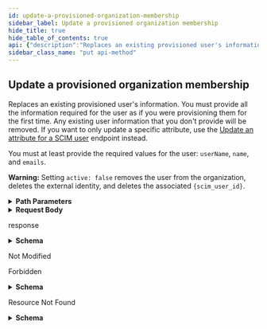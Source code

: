 ```yaml
---
id: update-a-provisioned-organization-membership
sidebar_label: Update a provisioned organization membership
hide_title: true
hide_table_of_contents: true
api: {"description":"Replaces an existing provisioned user's information. You must provide all the information required for the user as if you were provisioning them for the first time. Any existing user information that you don't provide will be removed. If you want to only update a specific attribute, use the [Update an attribute for a SCIM user](https://docs.github.com/rest/reference/scim#update-an-attribute-for-a-scim-user) endpoint instead.\n\nYou must at least provide the required values for the user: `userName`, `name`, and `emails`.\n\n**Warning:** Setting `active: false` removes the user from the organization, deletes the external identity, and deletes the associated `{scim_user_id}`.","externalDocs":{"description":"API method documentation","url":"https://docs.github.com/rest/reference/scim/#set-scim-information-for-a-provisioned-user"},"operationId":"scim/set-information-for-provisioned-user","parameters":[{"in":"path","name":"org","required":true,"schema":{"type":"string"}},{"description":"scim_user_id parameter","in":"path","name":"scim_user_id","required":true,"schema":{"type":"string"}}],"requestBody":{"content":{"application/json":{"schema":{"properties":{"active":{"type":"boolean"},"displayName":{"description":"The name of the user, suitable for display to end-users","example":"Jon Doe","type":"string"},"emails":{"description":"user emails","example":[{"primary":true,"value":"someone@example.com"},{"primary":false,"value":"another@example.com"}],"items":{"properties":{"primary":{"type":"boolean"},"type":{"type":"string"},"value":{"type":"string"}},"required":["value"],"type":"object"},"minItems":1,"type":"array"},"externalId":{"type":"string"},"groups":{"items":{"type":"string"},"type":"array"},"name":{"example":{"familyName":"User","givenName":"Jane"},"properties":{"familyName":{"type":"string"},"formatted":{"type":"string"},"givenName":{"type":"string"}},"required":["givenName","familyName"],"type":"object"},"schemas":{"items":{"type":"string"},"type":"array"},"userName":{"description":"Configured by the admin. Could be an email, login, or username","example":"someone@example.com","type":"string"}},"required":["userName","name","emails"],"type":"object"}}}},"responses":{"200":{"content":{"application/scim+json":{"examples":{"default":{"value":{"active":true,"displayName":"Monalisa Octocat","emails":[{"primary":true,"value":"mona.octocat@okta.example.com"},{"value":"monalisa@octocat.github.com"}],"externalId":"a7d0f98382","id":"edefdfedf-050c-11e7-8d32","meta":{"created":"2017-03-09T21:11:13.000Z","lastModified":"2017-03-09T21:11:13.000Z","location":"https://api.github.com/scim/v2/organizations/octo-org/Users/edefdfedf-050c-11e7-8d32","resourceType":"User"},"name":{"familyName":"Octocat","formatted":"Monalisa Octocat","givenName":"Monalisa"},"schemas":["urn:ietf:params:scim:schemas:core:2.0:User"],"userName":"mona.octocat@okta.example.com"}}},"schema":{"description":"SCIM /Users provisioning endpoints","properties":{"active":{"description":"The active status of the User.","example":true,"type":"boolean"},"displayName":{"description":"The name of the user, suitable for display to end-users","example":"Jon Doe","nullable":true,"type":"string"},"emails":{"description":"user emails","example":[{"primary":true,"value":"someone@example.com"},{"primary":false,"value":"another@example.com"}],"items":{"properties":{"primary":{"type":"boolean"},"value":{"type":"string"}},"required":["value"],"type":"object"},"minItems":1,"type":"array"},"externalId":{"description":"The ID of the User.","example":"a7b0f98395","nullable":true,"type":"string"},"groups":{"description":"associated groups","items":{"properties":{"display":{"type":"string"},"value":{"type":"string"}}},"type":"array"},"id":{"description":"Unique identifier of an external identity","example":"1b78eada-9baa-11e6-9eb6-a431576d590e","type":"string"},"meta":{"properties":{"created":{"example":"2019-01-24T22:45:36.000Z","format":"date-time","type":"string"},"lastModified":{"example":"2019-01-24T22:45:36.000Z","format":"date-time","type":"string"},"location":{"example":"https://api.github.com/scim/v2/organizations/myorg-123abc55141bfd8f/Users/c42772b5-2029-11e9-8543-9264a97dec8d","format":"uri","type":"string"},"resourceType":{"example":"User","type":"string"}},"type":"object"},"name":{"example":{"familyName":"User","givenName":"Jane"},"properties":{"familyName":{"nullable":true,"type":"string"},"formatted":{"nullable":true,"type":"string"},"givenName":{"nullable":true,"type":"string"}},"required":["givenName","familyName"],"type":"object"},"operations":{"description":"Set of operations to be performed","example":[{"op":"replace","value":{"active":false}}],"items":{"properties":{"op":{"enum":["add","remove","replace"],"type":"string"},"path":{"type":"string"},"value":{"oneOf":[{"type":"string"},{"type":"object"},{"items":{},"type":"array"}]}},"required":["op"],"type":"object"},"minItems":1,"type":"array"},"organization_id":{"description":"The ID of the organization.","type":"integer"},"schemas":{"description":"SCIM schema used.","items":{"example":"urn:ietf:params:scim:schemas:core:2.0:User","type":"string"},"minItems":1,"type":"array"},"userName":{"description":"Configured by the admin. Could be an email, login, or username","example":"someone@example.com","nullable":true,"type":"string"}},"required":["id","schemas","externalId","userName","name","emails","active","meta"],"title":"SCIM /Users","type":"object"}}},"description":"response"},"304":{"description":"Not Modified"},"403":{"content":{"application/json":{"schema":{"description":"Scim Error","properties":{"detail":{"nullable":true,"type":"string"},"documentation_url":{"nullable":true,"type":"string"},"message":{"nullable":true,"type":"string"},"schemas":{"items":{"type":"string"},"type":"array"},"scimType":{"nullable":true,"type":"string"},"status":{"type":"integer"}},"title":"Scim Error","type":"object"}},"application/scim+json":{"schema":{"description":"Scim Error","properties":{"detail":{"nullable":true,"type":"string"},"documentation_url":{"nullable":true,"type":"string"},"message":{"nullable":true,"type":"string"},"schemas":{"items":{"type":"string"},"type":"array"},"scimType":{"nullable":true,"type":"string"},"status":{"type":"integer"}},"title":"Scim Error","type":"object"}}},"description":"Forbidden"},"404":{"content":{"application/json":{"schema":{"description":"Scim Error","properties":{"detail":{"nullable":true,"type":"string"},"documentation_url":{"nullable":true,"type":"string"},"message":{"nullable":true,"type":"string"},"schemas":{"items":{"type":"string"},"type":"array"},"scimType":{"nullable":true,"type":"string"},"status":{"type":"integer"}},"title":"Scim Error","type":"object"}},"application/scim+json":{"schema":{"description":"Scim Error","properties":{"detail":{"nullable":true,"type":"string"},"documentation_url":{"nullable":true,"type":"string"},"message":{"nullable":true,"type":"string"},"schemas":{"items":{"type":"string"},"type":"array"},"scimType":{"nullable":true,"type":"string"},"status":{"type":"integer"}},"title":"Scim Error","type":"object"}}},"description":"Resource Not Found"}},"tags":["scim"],"x-github":{"category":"scim","enabledForGitHubApps":true,"githubCloudOnly":true,"previews":[],"subcategory":null},"method":"put","path":"/scim/v2/organizations/{org}/Users/{scim_user_id}","servers":[{"url":"https://api.github.com"}],"jsonRequestBodyExample":{"active":true,"displayName":"Jon Doe","emails":[{"primary":true,"value":"someone@example.com"},{"primary":false,"value":"another@example.com"}],"externalId":"string","groups":["string"],"name":{"familyName":"User","givenName":"Jane"},"schemas":["string"],"userName":"someone@example.com"},"info":{"contact":{"name":"Support","url":"https://support.github.com/contact"},"description":"GitHub's v3 REST API.","license":{"name":"MIT","url":"https://spdx.org/licenses/MIT"},"termsOfService":"https://docs.github.com/articles/github-terms-of-service","title":"GitHub v3 REST API","version":"1.1.4","x-apisguru-categories":["collaboration","developer_tools"],"x-logo":{"url":"https://twitter.com/github/profile_image?size=original"},"x-origin":[{"format":"openapi","url":"https://raw.githubusercontent.com/github/rest-api-description/main/descriptions/api.github.com/api.github.com.json","version":"3.0"}],"x-providerName":"github.com"},"postman":{"name":"Update a provisioned organization membership","description":{"content":"Replaces an existing provisioned user's information. You must provide all the information required for the user as if you were provisioning them for the first time. Any existing user information that you don't provide will be removed. If you want to only update a specific attribute, use the [Update an attribute for a SCIM user](https://docs.github.com/rest/reference/scim#update-an-attribute-for-a-scim-user) endpoint instead.\n\nYou must at least provide the required values for the user: `userName`, `name`, and `emails`.\n\n**Warning:** Setting `active: false` removes the user from the organization, deletes the external identity, and deletes the associated `{scim_user_id}`.","type":"text/plain"},"url":{"path":["scim","v2","organizations",":org","Users",":scim_user_id"],"host":["{{baseUrl}}"],"query":[],"variable":[{"disabled":false,"description":{"content":"(Required) ","type":"text/plain"},"type":"any","value":"","key":"org"},{"disabled":false,"description":{"content":"(Required) scim_user_id parameter","type":"text/plain"},"type":"any","value":"","key":"scim_user_id"}]},"header":[{"key":"Content-Type","value":"application/json"},{"key":"Accept","value":"application/scim+json"}],"method":"PUT","body":{"mode":"raw","raw":"\"\"","options":{"raw":{"language":"json"}}}}}
sidebar_class_name: "put api-method"
---
```



## Update a provisioned organization membership



Replaces an existing provisioned user&#39;s information. You must provide all the information required for the user as if you were provisioning them for the first time. Any existing user information that you don&#39;t provide will be removed. If you want to only update a specific attribute, use the [Update an attribute for a SCIM user](https://docs.github.com/rest/reference/scim#update-an-attribute-for-a-scim-user) endpoint instead.

You must at least provide the required values for the user: `userName`, `name`, and `emails`.

**Warning:** Setting `active: false` removes the user from the organization, deletes the external identity, and deletes the associated `{scim_user_id}`.

<details style={{"marginBottom":"1rem"}}><summary style={{}}><strong>Path Parameters</strong></summary><div><ul><ParamsItem className={"paramsItem"} param={{"in":"path","name":"org","required":true,"schema":{"type":"string"}}}></ParamsItem><ParamsItem className={"paramsItem"} param={{"description":"scim_user_id parameter","in":"path","name":"scim_user_id","required":true,"schema":{"type":"string"}}}></ParamsItem></ul></div></details><details style={{}}><summary style={{"textAlign":"left"}}><strong>Request Body</strong></summary><div style={{"textAlign":"left","marginLeft":"1rem"}}></div><ul style={{"marginLeft":"1rem"}}><SchemaItem collapsible={false} name={"active"} required={false} schemaDescription={undefined} schemaName={"boolean"} qualifierMessage={undefined}></SchemaItem><SchemaItem collapsible={false} name={"displayName"} required={false} schemaDescription={"The name of the user, suitable for display to end-users"} schemaName={"string"} qualifierMessage={undefined}></SchemaItem><SchemaItem collapsible={true} className={"schemaItem"}><details style={{}}><summary style={{}}><strong>emails</strong><span style={{"opacity":"0.6"}}> object[]</span><strong style={{"fontSize":"var(--ifm-code-font-size)","color":"var(--openapi-required)"}}> required</strong></summary><div style={{"marginLeft":"1rem"}}><div style={{"marginTop":".5rem","marginBottom":".5rem"}}>

user emails

</div><ul><SchemaItem collapsible={false} name={"primary"} required={false} schemaDescription={undefined} schemaName={"boolean"} qualifierMessage={undefined}></SchemaItem><SchemaItem collapsible={false} name={"type"} required={false} schemaDescription={undefined} schemaName={"string"} qualifierMessage={undefined}></SchemaItem><SchemaItem collapsible={false} name={"value"} required={true} schemaDescription={undefined} schemaName={"string"} qualifierMessage={undefined}></SchemaItem></ul></div></details></SchemaItem><SchemaItem collapsible={false} name={"externalId"} required={false} schemaDescription={undefined} schemaName={"string"} qualifierMessage={undefined}></SchemaItem><SchemaItem collapsible={false} name={"groups"} required={false} schemaDescription={undefined} schemaName={"string[]"} qualifierMessage={undefined}></SchemaItem><SchemaItem collapsible={true} className={"schemaItem"}><details style={{}}><summary style={{}}><strong>name</strong><span style={{"opacity":"0.6"}}> object</span><strong style={{"fontSize":"var(--ifm-code-font-size)","color":"var(--openapi-required)"}}> required</strong></summary><div style={{"marginLeft":"1rem"}}><ul><SchemaItem collapsible={false} name={"familyName"} required={true} schemaDescription={undefined} schemaName={"string"} qualifierMessage={undefined}></SchemaItem><SchemaItem collapsible={false} name={"formatted"} required={false} schemaDescription={undefined} schemaName={"string"} qualifierMessage={undefined}></SchemaItem><SchemaItem collapsible={false} name={"givenName"} required={true} schemaDescription={undefined} schemaName={"string"} qualifierMessage={undefined}></SchemaItem></ul></div></details></SchemaItem><SchemaItem collapsible={false} name={"schemas"} required={false} schemaDescription={undefined} schemaName={"string[]"} qualifierMessage={undefined}></SchemaItem><SchemaItem collapsible={false} name={"userName"} required={true} schemaDescription={"Configured by the admin. Could be an email, login, or username"} schemaName={"string"} qualifierMessage={undefined}></SchemaItem></ul></details><div><ApiTabs><TabItem label={"200"} value={"200"}><div>

response

</div><div><details style={{}}><summary style={{"textAlign":"left"}}><strong>Schema</strong></summary><div style={{"textAlign":"left","marginLeft":"1rem"}}></div><ul style={{"marginLeft":"1rem"}}><SchemaItem collapsible={false} name={"active"} required={true} schemaDescription={"The active status of the User."} schemaName={"boolean"} qualifierMessage={undefined}></SchemaItem><SchemaItem collapsible={false} name={"displayName"} required={false} schemaDescription={"The name of the user, suitable for display to end-users"} schemaName={"string"} qualifierMessage={undefined}></SchemaItem><SchemaItem collapsible={true} className={"schemaItem"}><details style={{}}><summary style={{}}><strong>emails</strong><span style={{"opacity":"0.6"}}> object[]</span><strong style={{"fontSize":"var(--ifm-code-font-size)","color":"var(--openapi-required)"}}> required</strong></summary><div style={{"marginLeft":"1rem"}}><div style={{"marginTop":".5rem","marginBottom":".5rem"}}>

user emails

</div><ul><SchemaItem collapsible={false} name={"primary"} required={false} schemaDescription={undefined} schemaName={"boolean"} qualifierMessage={undefined}></SchemaItem><SchemaItem collapsible={false} name={"value"} required={true} schemaDescription={undefined} schemaName={"string"} qualifierMessage={undefined}></SchemaItem></ul></div></details></SchemaItem><SchemaItem collapsible={false} name={"externalId"} required={true} schemaDescription={"The ID of the User."} schemaName={"string"} qualifierMessage={undefined}></SchemaItem><SchemaItem collapsible={false} name={"groups"} required={false} schemaDescription={"associated groups"} schemaName={"undefined[]"} qualifierMessage={undefined}></SchemaItem><SchemaItem collapsible={false} name={"id"} required={true} schemaDescription={"Unique identifier of an external identity"} schemaName={"string"} qualifierMessage={undefined}></SchemaItem><SchemaItem collapsible={true} className={"schemaItem"}><details style={{}}><summary style={{}}><strong>meta</strong><span style={{"opacity":"0.6"}}> object</span><strong style={{"fontSize":"var(--ifm-code-font-size)","color":"var(--openapi-required)"}}> required</strong></summary><div style={{"marginLeft":"1rem"}}><ul><SchemaItem collapsible={false} name={"created"} required={false} schemaDescription={undefined} schemaName={"date-time"} qualifierMessage={undefined}></SchemaItem><SchemaItem collapsible={false} name={"lastModified"} required={false} schemaDescription={undefined} schemaName={"date-time"} qualifierMessage={undefined}></SchemaItem><SchemaItem collapsible={false} name={"location"} required={false} schemaDescription={undefined} schemaName={"uri"} qualifierMessage={undefined}></SchemaItem><SchemaItem collapsible={false} name={"resourceType"} required={false} schemaDescription={undefined} schemaName={"string"} qualifierMessage={undefined}></SchemaItem></ul></div></details></SchemaItem><SchemaItem collapsible={true} className={"schemaItem"}><details style={{}}><summary style={{}}><strong>name</strong><span style={{"opacity":"0.6"}}> object</span><strong style={{"fontSize":"var(--ifm-code-font-size)","color":"var(--openapi-required)"}}> required</strong></summary><div style={{"marginLeft":"1rem"}}><ul><SchemaItem collapsible={false} name={"familyName"} required={true} schemaDescription={undefined} schemaName={"string"} qualifierMessage={undefined}></SchemaItem><SchemaItem collapsible={false} name={"formatted"} required={false} schemaDescription={undefined} schemaName={"string"} qualifierMessage={undefined}></SchemaItem><SchemaItem collapsible={false} name={"givenName"} required={true} schemaDescription={undefined} schemaName={"string"} qualifierMessage={undefined}></SchemaItem></ul></div></details></SchemaItem><SchemaItem collapsible={true} className={"schemaItem"}><details style={{}}><summary style={{}}><strong>operations</strong><span style={{"opacity":"0.6"}}> object[]</span></summary><div style={{"marginLeft":"1rem"}}><div style={{"marginTop":".5rem","marginBottom":".5rem"}}>

Set of operations to be performed

</div><ul><SchemaItem collapsible={false} name={"op"} required={true} schemaDescription={undefined} schemaName={"string"} qualifierMessage={"**Possible values:** [`add`, `remove`, `replace`]"}></SchemaItem><SchemaItem collapsible={false} name={"path"} required={false} schemaDescription={undefined} schemaName={"string"} qualifierMessage={undefined}></SchemaItem><SchemaItem collapsible={false} name={"value"} required={false} schemaDescription={undefined} schemaName={""} qualifierMessage={undefined}></SchemaItem></ul></div></details></SchemaItem><SchemaItem collapsible={false} name={"organization_id"} required={false} schemaDescription={"The ID of the organization."} schemaName={"integer"} qualifierMessage={undefined}></SchemaItem><SchemaItem collapsible={false} name={"schemas"} required={true} schemaDescription={"SCIM schema used."} schemaName={"string[]"} qualifierMessage={undefined}></SchemaItem><SchemaItem collapsible={false} name={"userName"} required={true} schemaDescription={"Configured by the admin. Could be an email, login, or username"} schemaName={"string"} qualifierMessage={undefined}></SchemaItem></ul></details></div></TabItem><TabItem label={"304"} value={"304"}><div>

Not Modified

</div><div></div></TabItem><TabItem label={"403"} value={"403"}><div>

Forbidden

</div><div><details style={{}}><summary style={{"textAlign":"left"}}><strong>Schema</strong></summary><div style={{"textAlign":"left","marginLeft":"1rem"}}></div><ul style={{"marginLeft":"1rem"}}><SchemaItem collapsible={false} name={"detail"} required={false} schemaDescription={undefined} schemaName={"string"} qualifierMessage={undefined}></SchemaItem><SchemaItem collapsible={false} name={"documentation_url"} required={false} schemaDescription={undefined} schemaName={"string"} qualifierMessage={undefined}></SchemaItem><SchemaItem collapsible={false} name={"message"} required={false} schemaDescription={undefined} schemaName={"string"} qualifierMessage={undefined}></SchemaItem><SchemaItem collapsible={false} name={"schemas"} required={false} schemaDescription={undefined} schemaName={"string[]"} qualifierMessage={undefined}></SchemaItem><SchemaItem collapsible={false} name={"scimType"} required={false} schemaDescription={undefined} schemaName={"string"} qualifierMessage={undefined}></SchemaItem><SchemaItem collapsible={false} name={"status"} required={false} schemaDescription={undefined} schemaName={"integer"} qualifierMessage={undefined}></SchemaItem></ul></details></div></TabItem><TabItem label={"404"} value={"404"}><div>

Resource Not Found

</div><div><details style={{}}><summary style={{"textAlign":"left"}}><strong>Schema</strong></summary><div style={{"textAlign":"left","marginLeft":"1rem"}}></div><ul style={{"marginLeft":"1rem"}}><SchemaItem collapsible={false} name={"detail"} required={false} schemaDescription={undefined} schemaName={"string"} qualifierMessage={undefined}></SchemaItem><SchemaItem collapsible={false} name={"documentation_url"} required={false} schemaDescription={undefined} schemaName={"string"} qualifierMessage={undefined}></SchemaItem><SchemaItem collapsible={false} name={"message"} required={false} schemaDescription={undefined} schemaName={"string"} qualifierMessage={undefined}></SchemaItem><SchemaItem collapsible={false} name={"schemas"} required={false} schemaDescription={undefined} schemaName={"string[]"} qualifierMessage={undefined}></SchemaItem><SchemaItem collapsible={false} name={"scimType"} required={false} schemaDescription={undefined} schemaName={"string"} qualifierMessage={undefined}></SchemaItem><SchemaItem collapsible={false} name={"status"} required={false} schemaDescription={undefined} schemaName={"integer"} qualifierMessage={undefined}></SchemaItem></ul></details></div></TabItem></ApiTabs></div>
      